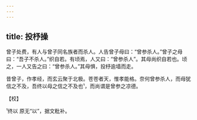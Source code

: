 ```yaml
---
---
---
```

title: 投杼操
---



曾子处费，有人与曾子同名族者而杀人。人告曾子母曰：“曾参杀人。”曾子之母曰：“吾子不杀人。”织自若。有顷焉，人又曰：“曾参杀人”。其母尚织自若也。顷之，一人又告之曰：“曾参杀人。”其母惧，投杼逾墙而走。





昔曾子，作孝经，而玄云聚于北极。苍苍者天，惟孝能格。奈何曾参杀人，而母犹信之不及，吾终以母之信之不及也¹，而尚谓是曾参之凉德。

【校】

¹终以 原无“以”，据文粃补。